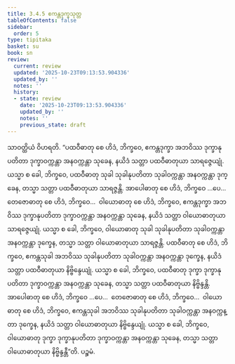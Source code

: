 ```yaml
---
title: 3.4.5 ဧကန္တဒုက္ခသုတ္တ
tableOfContents: false
sidebar:
  order: 5
type: tipitaka
basket: su
book: sn
review:
  current: review
  updated: '2025-10-23T09:13:53.904336'
  updated_by: ''
  notes: ''
  history:
  - state: review
    date: '2025-10-23T09:13:53.904336'
    updated_by: ''
    notes: ''
    previous_state: draft
---
```



<ReviewStatus review={frontmatter.review} showDetails={true} />

<HypothesisAnnotation frontmatter={frontmatter} />

<DynamicBreadcrumb />

<Division number="118" book="sn" e="ch" v="18" p="298">

<Paragraph number="804" book="sn">
သာဝတ္ထိယံ ဝိဟရတိ. “ပထဝီဓာတု စေ ဟိဒံ, ဘိက္ခဝေ, ဧကန္တဒုက္ခာ အဘဝိဿ ဒုက္ခာနုပတိတာ ဒုက္ခာဝက္ကန္တာ အနဝက္ကန္တာ သုခေန, နယိဒံ သတ္တာ ပထဝီဓာတုယာ သာရဇ္ဇေယျုံ. ယသ္မာ စ ခေါ, ဘိက္ခဝေ, ပထဝီဓာတု သုခါ သုခါနုပတိတာ သုခါဝက္ကန္တာ အနဝက္ကန္တာ ဒုက္ခေန, တသ္မာ သတ္တာ ပထဝီဓာတုယာ သာရဇ္ဇန္တိ.
</Paragraph>

<Paragraph number="805" book="sn">
အာပေါဓာတု စေ ဟိဒံ, ဘိက္ခဝေ …ပေ…  တေဇောဓာတု စေ ဟိဒံ, ဘိက္ခဝေ…  ဝါယောဓာတု စေ ဟိဒံ, ဘိက္ခဝေ, ဧကန္တဒုက္ခာ အဘဝိဿ ဒုက္ခာနုပတိတာ ဒုက္ခာဝက္ကန္တာ အနဝက္ကန္တာ သုခေန, နယိဒံ သတ္တာ ဝါယောဓာတုယာ သာရဇ္ဇေယျုံ. ယသ္မာ စ ခေါ, ဘိက္ခဝေ, ဝါယောဓာတု သုခါ သုခါနုပတိတာ သုခါဝက္ကန္တာ အနဝက္ကန္တာ ဒုက္ခေန, တသ္မာ သတ္တာ ဝါယောဓာတုယာ သာရဇ္ဇန္တိ.
</Paragraph>

<Paragraph number="806" book="sn">
ပထဝီဓာတု စေ ဟိဒံ, ဘိက္ခဝေ, ဧကန္တသုခါ အဘဝိဿ သုခါနုပတိတာ သုခါဝက္ကန္တာ အနဝက္ကန္တာ ဒုက္ခေန, နယိဒံ သတ္တာ ပထဝီဓာတုယာ နိဗ္ဗိန္ဒေယျုံ. ယသ္မာ စ ခေါ, ဘိက္ခဝေ, ပထဝီဓာတု ဒုက္ခာ ဒုက္ခာနုပတိတာ ဒုက္ခာဝက္ကန္တာ အနဝက္ကန္တာ သုခေန, တသ္မာ သတ္တာ ပထဝီဓာတုယာ နိဗ္ဗိန္ဒန္တိ.
</Paragraph>

<Paragraph number="807" book="sn">
အာပေါဓာတု စေ ဟိဒံ, ဘိက္ခဝေ …ပေ…  တေဇောဓာတု စေ ဟိဒံ, ဘိက္ခဝေ…  ဝါယောဓာတု စေ ဟိဒံ, ဘိက္ခဝေ, ဧကန္တသုခါ အဘဝိဿ သုခါနုပတိတာ သုခါဝက္ကန္တာ အနဝက္ကန္တာ ဒုက္ခေန, နယိဒံ သတ္တာ ဝါယောဓာတုယာ နိဗ္ဗိန္ဒေယျုံ. ယသ္မာ စ ခေါ, ဘိက္ခဝေ, ဝါယောဓာတု ဒုက္ခာ ဒုက္ခာနုပတိတာ ဒုက္ခာဝက္ကန္တာ အနဝက္ကန္တာ သုခေန, တသ္မာ သတ္တာ ဝါယောဓာတုယာ နိဗ္ဗိန္ဒန္တီ”တိ.

</Paragraph>
</Division>

<Paragraph number="808" type="center" book="sn">
ပဉ္စမံ.
</Paragraph>